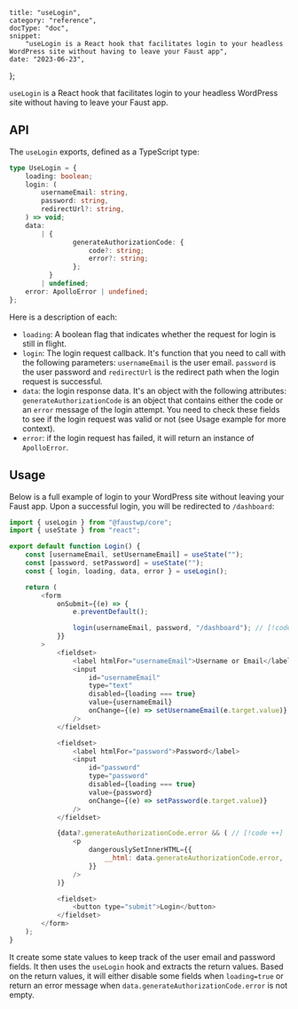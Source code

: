 	title: "useLogin",
	category: "reference",
	docType: "doc",
	snippet:
		"useLogin is a React hook that facilitates login to your headless WordPress site without having to leave your Faust app",
	date: "2023-06-23",
};

`useLogin` is a React hook that facilitates login to your headless WordPress site without having to leave your Faust app.

## API

The `useLogin` exports, defined as a TypeScript type:

```ts
type UseLogin = {
	loading: boolean;
	login: (
		usernameEmail: string,
		password: string,
		redirectUrl?: string,
	) => void;
	data:
		| {
				generateAuthorizationCode: {
					code?: string;
					error?: string;
				};
		  }
		| undefined;
	error: ApolloError | undefined;
};
```

Here is a description of each:

- `loading`: A boolean flag that indicates whether the request for login is still in flight.
- `login`: The login request callback. It's function that you need to call with the following parameters: `usernameEmail` is the user email. `password` is the user password and `redirectUrl` is the redirect path when the login request is successful.
- `data`: the login response data. It's an object with the following attributes: `generateAuthorizationCode` is an object that contains either the code or an `error` message of the login attempt. You need to check these fields to see if the login request was valid or not (see Usage example for more context).
- `error`: if the login request has failed, it will return an instance of `ApolloError`.

## Usage

Below is a full example of login to your WordPress site without leaving your Faust app. Upon a successful login, you will be redirected to `/dashboard`:

```js
import { useLogin } from "@faustwp/core";
import { useState } from "react";

export default function Login() {
	const [usernameEmail, setUsernameEmail] = useState("");
	const [password, setPassword] = useState("");
	const { login, loading, data, error } = useLogin();

	return (
		<form
			onSubmit={(e) => {
				e.preventDefault();

				login(usernameEmail, password, "/dashboard"); // [!code ++]
			}}
		>
			<fieldset>
				<label htmlFor="usernameEmail">Username or Email</label>
				<input
					id="usernameEmail"
					type="text"
					disabled={loading === true}
					value={usernameEmail}
					onChange={(e) => setUsernameEmail(e.target.value)}
				/>
			</fieldset>

			<fieldset>
				<label htmlFor="password">Password</label>
				<input
					id="password"
					type="password"
					disabled={loading === true}
					value={password}
					onChange={(e) => setPassword(e.target.value)}
				/>
			</fieldset>

			{data?.generateAuthorizationCode.error && ( // [!code ++]
				<p
					dangerouslySetInnerHTML={{
						__html: data.generateAuthorizationCode.error,
					}}
				/>
			)}

			<fieldset>
				<button type="submit">Login</button>
			</fieldset>
		</form>
	);
}
```

It create some state values to keep track of the user email and password fields. It then uses the `useLogin` hook and extracts the return values. Based on the return values, it will either disable some fields when `loading=true` or return an error message when `data.generateAuthorizationCode.error` is not empty.
